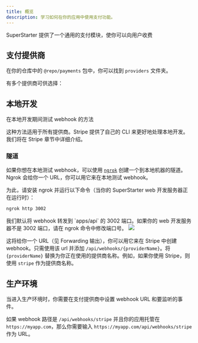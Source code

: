 ```yaml
---
title: 概览
description: 学习如何在你的应用中使用支付功能。
---
```


SuperStarter 提供了一个通用的支付模块，使你可以向用户收费

## 支付提供商

在你的仓库中的 `@repo/payments` 包中，你可以找到 `providers` 文件夹。

有多个提供商可供选择：

<CardGroup cols={2}>
  <Card title="Stripe" icon="link" href="/zh/packages/payments/providers/stripe"  />
  <Card title="Lemon Squeezy" icon="link" href="/zh/packages/payments/providers/lemonsqueezy"  />
    <Card title="Paddle" icon="link" href="/zh/packages/payments/providers/paddle"  />
    <Card title="Polar" icon="link" href="/zh/packages/payments/providers/polar"  />
    <Card title="Chargebee" icon="link" href="/zh/packages/payments/providers/chargebee"  />
    <Card title="Creem" icon="link" href="/zh/packages/payments/providers/creem"  />
</CardGroup>

## 本地开发

在本地开发期间测试 webhook 的方法

<Tip>
这种方法适用于所有提供商。Stripe 提供了自己的 CLI 来更好地处理本地开发。我们将在 Stripe 章节中详细介绍。
</Tip>

### 隧道

如果你想在本地测试 webhook，可以使用 [`ngrok`](https://ngrok.com/) 创建一个到本地机器的隧道。Ngrok 会给你一个 URL，你可以用它来在本地测试 webhook。

为此，请安装 ngrok 并运行以下命令（当你的 SuperStarter web 开发服务器正在运行时）：

```bash
ngrok http 3002
```
<Note>
我们默认将 webhook 转发到 `apps/api` 的 3002 端口。如果你的 web 开发服务器不是 3002 端口，请在 ngrok 命令中修改端口号。
</Note>

<Frame>
  <img src="/images/ngrok.png" />
</Frame>

这将给你一个 URL（见 Forwarding 输出），你可以用它来在 Stripe 中创建 webhook。只需使用该 url 并添加 `/api/webhooks/{providerName}`。将 `{providerName}` 替换为你正在使用的提供商名称。例如，如果你使用 Stripe，则使用 `stripe` 作为提供商名称。

## 生产环境

当进入生产环境时，你需要在支付提供商中设置 webhook URL 和要监听的事件。

如果 webhook 路径是 `/api/webhooks/stripe` 并且你的应用托管在 `https://myapp.com`，那么你需要输入 `https://myapp.com/api/webhooks/stripe` 作为 URL。